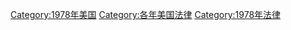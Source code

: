 [[Category:1978年美国|Category:1978年美国]]
[[Category:各年美国法律|Category:各年美国法律]]
[[Category:1978年法律|Category:1978年法律]]
